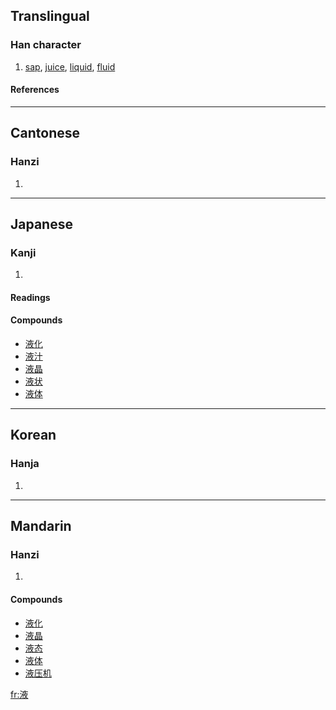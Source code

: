 ==Translingual==
===Han character===
{{Han char|rn=85|rad=水|as=08|sn=11|four=3014<sub>7</sub>|canj=水卜人大 (EYOK)}}
# [[sap]], [[juice]], [[liquid]], [[fluid]]
====References====
{{Han ref|kx=0628.040|dkj=17586|dj=1029.260|hdz=31658.020|uh=6DB2|ud=28082|bh=B247|bd=45639}}

----
==Cantonese==
===Hanzi===
{{yue-hanzi|jyut=|y=yik6}}
# {{defn|Cantonese}}

----
== Japanese ==
=== Kanji ===
{{ja-kanji|grade=|rs=水08}}
# {{defn|Japanese}} 
====Readings====
{{ja-readings|on=[[えき]] (eki)|kun=[[しる]] (shiru)}}

==== Compounds ====
*[[液化]]
*[[液汁]]
*[[液晶]]
*[[液状]]
*[[液体]]

----
==Korean==
===Hanja===
{{ko-hanja|hangeul=액|eumhun=|rv=aek|mr=aek|y=ayk}}
# {{defn|Korean}}

----
==Mandarin==
===Hanzi===
{{cmn-hanzi|pin=[[yè]] (ye4)|wg=yeh<sup>4</sup>}}
# {{defn|Mandarin}}

====Compounds====
*[[液化]]
*[[液晶]]
*[[液态]]
*[[液体]]
*[[液压机]]

[[fr:液]]